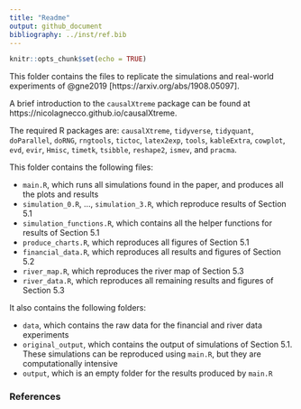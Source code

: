 ```yaml
---
title: "Readme"
output: github_document
bibliography: ../inst/ref.bib
---
```

  
```r
knitr::opts_chunk$set(echo = TRUE)
```

This folder contains the files to replicate the simulations and real-world experiments
of @gne2019 [https://arxiv.org/abs/1908.05097].

A brief introduction to the `causalXtreme` package can be found at https://nicolagnecco.github.io/causalXtreme.

The required R packages are: `causalXtreme`, `tidyverse`, `tidyquant`, `doParallel`, `doRNG`,
`rngtools`, `tictoc`, `latex2exp`, `tools`, `kableExtra`, `cowplot`, `evd`, `evir`,
`Hmisc`, `timetk`, `tsibble`, `reshape2`, `ismev`, and `pracma`.

This folder contains the following files:

* `main.R`, which runs all simulations found in the paper, and produces all the plots and results
* `simulation_0.R`, ..., `simulation_3.R`, which reproduce results of Section 5.1
* `simulation_functions.R`, which contains all the helper functions for results of Section 5.1
* `produce_charts.R`, which reproduces all figures of Section 5.1
* `financial_data.R`, which reproduces all results and figures of Section 5.2
* `river_map.R`, which reproduces the river map of Section 5.3
* `river_data.R`, which reproduces all remaining results and figures of Section 5.3

It also contains the following folders:

* `data`, which contains the raw data for the financial and river data experiments
* `original_output`, which contains the output of simulations of Section 5.1.
These simulations can be reproduced using `main.R`, but they are computationally intensive
* `output`, which is an empty folder for the results produced by `main.R`


### References

